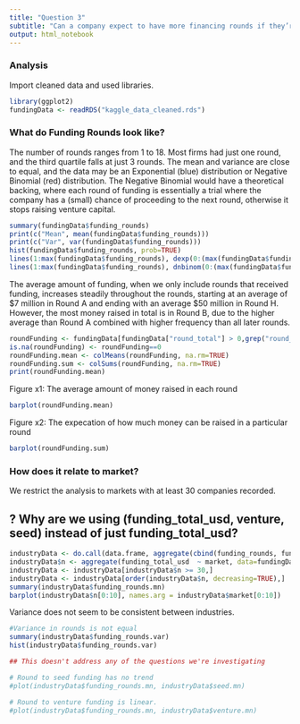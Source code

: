 ---
title: "Question 3"
subtitle: "Can a company expect to have more financing rounds if they’re in a particular industry?"
output: html_notebook
---

### Analysis

Import cleaned data and used libraries.

```{r}
library(ggplot2)
fundingData <- readRDS("kaggle_data_cleaned.rds")
```


### What do Funding Rounds look like?

The number of rounds ranges from 1 to 18. Most firms had just one round, and the third quartile falls at just 3 rounds. The mean and variance are close to equal, and the data may be an Exponential (blue) distribution or Negative Binomial (red) distribution. The Negative Binomial would have a theoretical backing, where each round of funding is essentially a trial where the company has a (small) chance of proceeding to the next round, otherwise it stops raising venture capital.

```{r}
summary(fundingData$funding_rounds)
print(c("Mean", mean(fundingData$funding_rounds)))
print(c("Var", var(fundingData$funding_rounds)))
hist(fundingData$funding_rounds, prob=TRUE)
lines(1:max(fundingData$funding_rounds), dexp(0:(max(fundingData$funding_rounds)-1), 1/mean(fundingData$funding_rounds)), col = 'blue')
lines(1:max(fundingData$funding_rounds), dnbinom(0:(max(fundingData$funding_rounds)-1), 1, mu=1/mean(fundingData$funding_rounds)), col = 'red')
```


The average amount of funding, when we only include rounds that received funding, increases steadily throughout the rounds, starting at an average of \$7 million in Round A and ending with an average $50 million in Round H. However, the most money raised in total is in Round B, due to the higher average than Round A combined with higher frequency than all later rounds.

```{r}
roundFunding <- fundingData[fundingData["round_total"] > 0,grep("round_.$", colnames(fundingData))]
is.na(roundFunding) <- roundFunding==0
roundFunding.mean <- colMeans(roundFunding, na.rm=TRUE)
roundFunding.sum <- colSums(roundFunding, na.rm=TRUE)
print(roundFunding.mean)
```


Figure x1: The average amount of money raised in each round 
```{r}
barplot(roundFunding.mean)
```

Figure x2: The expecation of how much money can be raised in a particular round
```{r}
barplot(roundFunding.sum)
```


### How does it relate to market?

We restrict the analysis to markets with at least 30 companies recorded.


## ? Why are we using (funding_total_usd, venture, seed) instead of just funding_total_usd?


```{r}
industryData <- do.call(data.frame, aggregate(cbind(funding_rounds, funding_total_usd, venture, seed)  ~ market, data=fundingData, FUN=function(x) c(mn = mean(x), var = var(x))))
industryData$n <- aggregate(funding_total_usd  ~ market, data=fundingData, FUN=length)$funding_total_usd
industryData <- industryData[industryData$n >= 30,]
industryData <- industryData[order(industryData$n, decreasing=TRUE),]
summary(industryData$funding_rounds.mn)
barplot(industryData$n[0:10], names.arg = industryData$market[0:10])
```

Variance does not seem to be consistent between industries.

```{r}
#Variance in rounds is not equal
summary(industryData$funding_rounds.var)
hist(industryData$funding_rounds.var)
```


```{r, echo=FALSE}
## This doesn't address any of the questions we're investigating

# Round to seed funding has no trend
#plot(industryData$funding_rounds.mn, industryData$seed.mn)

# Round to venture funding is linear.
#plot(industryData$funding_rounds.mn, industryData$venture.mn)

```